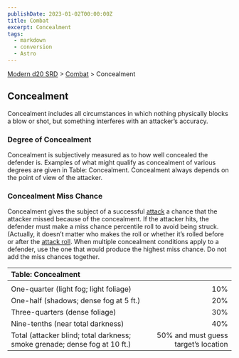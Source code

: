 ```yaml
---
publishDate: 2023-01-02T00:00:00Z
title: Combat
excerpt: Concealment
tags:
  - markdown
  - conversion
  - Astro
---
```


[Modern d20 SRD](/#modernD20) > [Combat](modern-d20-srd-combat-index) > Concealment

## Concealment

Concealment includes all circumstances in which nothing physically blocks a blow or shot, but something interferes with an attacker’s accuracy.

### Degree of Concealment

Concealment is subjectively measured as to how well concealed the defender is. Examples of what might qualify as concealment of various degrees are given in Table: Concealment. Concealment always depends on the point of view of the attacker.

### Concealment Miss Chance

Concealment gives the subject of a successful [attack](modern-d20-srd-combat-attack-roll) a chance that the attacker missed because of the concealment. If the attacker hits, the defender must make a miss chance percentile roll to avoid being struck. (Actually, it doesn’t matter who makes the roll or whether it’s rolled before or after the [attack roll](modern-d20-srd-combat-attack-roll). When multiple concealment conditions apply to a defender, use the one that would produce the highest miss chance. Do not add the miss chances together.

| Table: Concealment                                                         |                                     |
| :------------------------------------------------------------------------- | ----------------------------------: |
|                                                                            |                                     |
| One-quarter (light fog; light foliage)                                     |                                 10% |
| One-half (shadows; dense fog at 5 ft.)                                     |                                 20% |
| Three-quarters (dense foliage)                                             |                                 30% |
| Nine-tenths (near total darkness)                                          |                                 40% |
| Total (attacker blind; total darkness; smoke grenade; dense fog at 10 ft.) | 50% and must guess target’s location |
